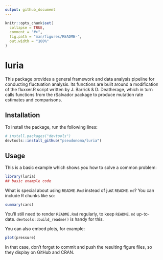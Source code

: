 ```yaml
---
output: github_document
---
```


<!-- README.md is generated from README.Rmd. Please edit that file -->

```r
knitr::opts_chunk$set(
  collapse = TRUE,
  comment = "#>",
  fig.path = "man/figures/README-",
  out.width = "100%"
)
```

# luria

<!-- badges: start -->
<!-- badges: end -->

This package provides a general framework and data analysis pipeline for conducting fluctuation
analysis. Its functions are built around a modification of the fluxxer.R script written by 
J. Barrick & D. Deatherage, which in turn calls functions from the rSalvador package to produce 
mutation rate estimates and comparisons. 

## Installation

To install the package, run the following lines:

``` r
# install.packages("devtools")
devtools::install_github("pseudonoma/luria")
```

## Usage

This is a basic example which shows you how to solve a common problem:

```r
library(luria)
## basic example code
```

What is special about using `README.Rmd` instead of just `README.md`? You can include R chunks like so:

```r
summary(cars)
```

You'll still need to render `README.Rmd` regularly, to keep `README.md` up-to-date. `devtools::build_readme()` is handy for this.

You can also embed plots, for example:

```r
plot(pressure)
```

In that case, don't forget to commit and push the resulting figure files, so they display on GitHub and CRAN.
